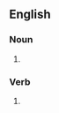 ==English==

===Noun===
{{head|en|noun plural form}}

# {{plural of|enamel|lang=en}}

===Verb===
{{head|en|verb form}}

# {{en-third-person singular of|enamel}}